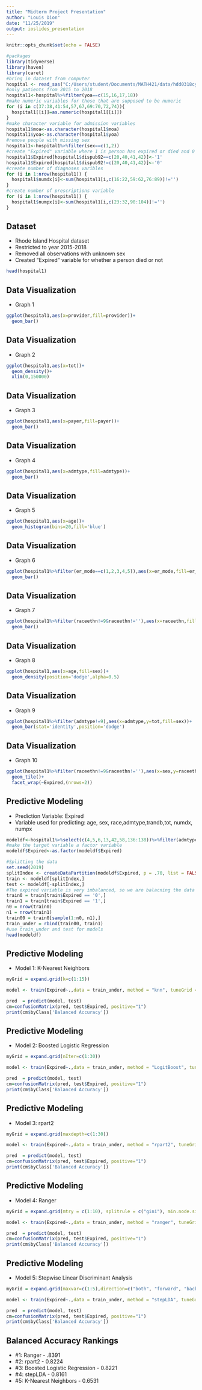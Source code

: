 ```yaml
---
title: "Midterm Project Presentation"
author: "Louis Dion"
date: "11/25/2019"
output: ioslides_presentation
---
```


```r
knitr::opts_chunk$set(echo = FALSE)
```
```r
#packages
library(tidyverse)
library(haven)
library(caret)
#bring in dataset from computer
hospital <- read_sas("C:/Users/student/Documents/MATH421/data/hdd0318cy.sas7bdat", NULL)
#only patients from 2015 to 2018
hospital1<-hospital%>%filter(yoa==c(15,16,17,18))
#make numeric variables for those that are supposed to be numeric 
for (i in c(37:38,41:54,57,67,69:70,72,74)){
  hospital1[[i]]=as.numeric(hospital1[[i]])
}
#make character variable for admission variables
hospital1$moa<-as.character(hospital1$moa)
hospital1$yoa<-as.character(hospital1$yoa)
#remove people with missing sex
hospital1<-hospital1%>%filter(sex==c(1,2))
#create "Expired" variable where 1 is person has expired or died and 0 is not.
hospital1$Expired[hospital1$dispub92==c(20,40,41,42)]<-'1'
hospital1$Expired[hospital1$dispub92!=c(20,40,41,42)]<-'0'
#create number of diagnoses varibles
for (i in 1:nrow(hospital1)) {
  hospital1$numdx[i]<-sum(hospital1[i,c(16:22,59:62,76:89)]!='')
}
#create number of prescriptions variable
for (i in 1:nrow(hospital1)) {
  hospital1$numpx[i]<-sum(hospital1[i,c(23:32,90:104)]!='')
}
```
## Dataset

- Rhode Island Hospital dataset
- Restricted to year 2015-2018
- Removed all observations with unknown sex
- Created "Expired" variable for whether a person died or not
```r
head(hospital1)
```


## Data Visualization

- Graph 1
```r
ggplot(hospital1,aes(x=provider,fill=provider))+
  geom_bar()
```

## Data Visualization

- Graph 2
```r
ggplot(hospital1,aes(x=tot))+
  geom_density()+
  xlim(0,150000)
```

## Data Visualization

- Graph 3
```r
ggplot(hospital1,aes(x=payer,fill=payer))+
  geom_bar()
```

## Data Visualization

- Graph 4
```r
ggplot(hospital1,aes(x=admtype,fill=admtype))+
  geom_bar()
```

## Data Visualization

- Graph 5
```r
ggplot(hospital1,aes(x=age))+
  geom_histogram(bins=20,fill='blue')
```

## Data Visualization

- Graph 6
```r
ggplot(hospital1%>%filter(er_mode==c(1,2,3,4,5)),aes(x=er_mode,fill=er_mode))+
  geom_bar()
```

## Data Visualization

- Graph 7
```r
ggplot(hospital1%>%filter(raceethn!=9&raceethn!=''),aes(x=raceethn,fill=raceethn))+
  geom_bar()
```

## Data Visualization

- Graph 8
```r
ggplot(hospital1,aes(x=age,fill=sex))+
  geom_density(position='dodge',alpha=0.5)
```

## Data Visualization

- Graph 9
```r
ggplot(hospital1%>%filter(admtype!=9),aes(x=admtype,y=tot,fill=sex))+
  geom_bar(stat='identity',position='dodge')
```

## Data Visualization

- Graph 10
```r
ggplot(hospital1%>%filter(raceethn!=9&raceethn!=''),aes(x=sex,y=raceethn,fill=age))+
  geom_tile()+
  facet_wrap(~Expired,(nrows=2))
```

## Predictive Modeling
- Prediction Variable: Expired
- Variable used for predicting: age, sex, race,admtype,trandb,tot, numdx, numpx
```r
modeldf<-hospital1%>%select(c(4,5,6,13,42,58,136:138))%>%filter(admtype!=9)
#make the target variable a factor variable
modeldf$Expired<-as.factor(modeldf$Expired)

#Splitting the data
set.seed(2019)
splitIndex <- createDataPartition(modeldf$Expired, p = .70, list = FALSE)
train <- modeldf[splitIndex,]
test <- modeldf[-splitIndex,]
#The expired variable is very imbalanced, so we are balacning the data before making the models.
train0 = train[train$Expired == '0',]
train1 = train[train$Expired == '1',]
n0 = nrow(train0)
n1 = nrow(train1)
train00 = train0[sample(1:n0, n1),]
train_under = rbind(train00, train1)
#use train_under and test for models
head(modeldf)
```
## Predictive Modeling
- Model 1: K-Nearest Neighbors
```r
myGrid = expand.grid(k=c(1:15))

model <- train(Expired~.,data = train_under, method = "knn", tuneGrid = myGrid)

pred  = predict(model, test)
cm=confusionMatrix(pred, test$Expired, positive="1")
print(cm$byClass['Balanced Accuracy'])
```

## Predictive Modeling
- Model 2: Boosted Logistic Regression
```r
myGrid = expand.grid(nIter=c(1:30))

model <- train(Expired~.,data = train_under, method = "LogitBoost", tuneGrid = myGrid)

pred  = predict(model, test)
cm=confusionMatrix(pred, test$Expired, positive="1")
print(cm$byClass['Balanced Accuracy'])
```

## Predictive Modeling
- Model 3: rpart2
```r
myGrid = expand.grid(maxdepth=c(1:30))

model <- train(Expired~.,data = train_under, method = "rpart2", tuneGrid = myGrid)

pred  = predict(model, test)
cm=confusionMatrix(pred, test$Expired, positive="1")
print(cm$byClass['Balanced Accuracy'])

```

## Predictive Modeling
- Model 4: Ranger
```r
myGrid = expand.grid(mtry = c(1:10), splitrule = c("gini"), min.node.size = c(1:10))

model <- train(Expired~.,data = train_under, method = "ranger", tuneGrid = myGrid)

pred  = predict(model, test)
cm=confusionMatrix(pred, test$Expired, positive="1")
print(cm$byClass['Balanced Accuracy'])
```

## Predictive Modeling
- Model 5: Stepwise Linear Discriminant Analysis 
```r
myGrid = expand.grid(maxvar=c(1:5),direction=c("both", "forward", "backward"))

model <- train(Expired~.,data = train_under, method = "stepLDA", tuneGrid = myGrid)

pred  = predict(model, test)
cm=confusionMatrix(pred, test$Expired, positive="1")
print(cm$byClass['Balanced Accuracy'])
```

## Balanced Accuracy Rankings
- #1: Ranger - .8391
- #2: rpart2 - 0.8224
- #3: Boosted Logistic Regression - 0.8221
- #4: stepLDA - 0.8161
- #5: K-Nearest Neighbors - 0.6531




